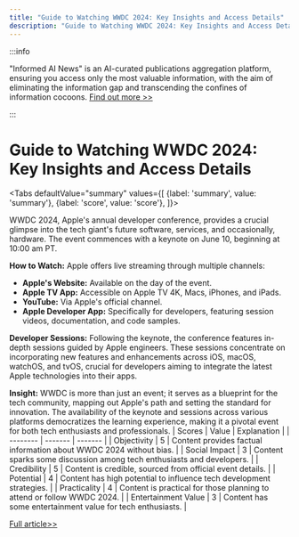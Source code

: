 ```yaml
---
title: "Guide to Watching WWDC 2024: Key Insights and Access Details"
description: "Guide to Watching WWDC 2024: Key Insights and Access Details"
---
```



:::info

"Informed AI News" is an AI-curated publications aggregation platform, ensuring you access only the most valuable information, with the aim of eliminating the information gap and transcending the confines of information cocoons.  [Find out more >>](/docs/guides)

:::

# Guide to Watching WWDC 2024: Key Insights and Access Details


<Tabs
	defaultValue="summary"
	values={[
	{label: 'summary', value: 'summary'},
	{label: 'score', value: 'score'},
]}>
<TabItem value="summary">


WWDC 2024, Apple's annual developer conference, provides a crucial glimpse into the tech giant's future software, services, and occasionally, hardware. The event commences with a keynote on June 10, beginning at 10:00 am PT.

**How to Watch:**
Apple offers live streaming through multiple channels:
- **Apple's Website:** Available on the day of the event.
- **Apple TV App:** Accessible on Apple TV 4K, Macs, iPhones, and iPads.
- **YouTube:** Via Apple's official channel.
- **Apple Developer App:** Specifically for developers, featuring session videos, documentation, and code samples.

**Developer Sessions:**
Following the keynote, the conference features in-depth sessions guided by Apple engineers. These sessions concentrate on incorporating new features and enhancements across iOS, macOS, watchOS, and tvOS, crucial for developers aiming to integrate the latest Apple technologies into their apps.

**Insight:**
WWDC is more than just an event; it serves as a blueprint for the tech community, mapping out Apple's path and setting the standard for innovation. The availability of the keynote and sessions across various platforms democratizes the learning experience, making it a pivotal event for both tech enthusiasts and professionals.
</TabItem>
<TabItem value="score">
	| Scores     | Value   | Explanation |
	| -------- | ------- | ------- |
	| Objectivity  | 5    | Content provides factual information about WWDC 2024 without bias.    |
	| Social Impact | 3     | Content sparks some discussion among tech enthusiasts and developers.    |
	| Credibility    | 5    | Content is credible, sourced from official event details.    |
	| Potential    | 4    | Content has high potential to influence tech development strategies.    |
	| Practicality    | 4    | Content is practical for those planning to attend or follow WWDC 2024.    |
	| Entertainment Value    | 3    | Content has some entertainment value for tech enthusiasts.    |
</TabItem>
</Tabs>

[Full article>>](https://appleinsider.com/inside/wwdc/tips/how-to-watch-wwdc-2024-on-iphone-ipad-mac-apple-tv)
